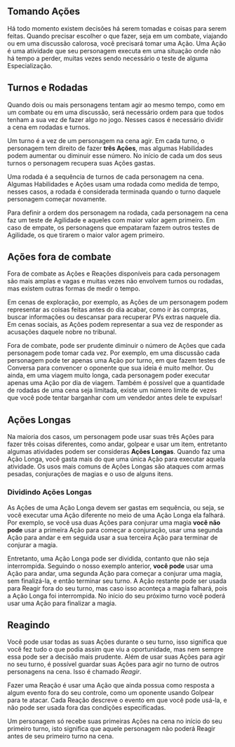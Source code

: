 ## Tomando Ações

Há todo momento existem decisões há serem tomadas e coisas para serem feitas. Quando precisar escolher o que fazer, seja em um combate, viajando ou em uma discussão calorosa, você precisará tomar uma Ação. Uma Ação é uma atividade que seu personagem executa em uma situação onde não há tempo a perder, muitas vezes sendo necessário o teste de alguma Especialização.

## Turnos e Rodadas

Quando dois ou mais personagens tentam agir ao mesmo tempo, como em um combate ou em uma discussão, será necessário ordem para que todos tenham a sua vez de fazer algo no jogo. Nesses casos é necessário dividir a cena em rodadas e turnos.

Um turno é a vez de um personagem na cena agir. Em cada turno, o personagem tem direito de fazer **três Ações**, mas algumas Habilidades podem aumentar ou diminuir esse número. No início de cada um dos seus turnos o personagem recupera suas Ações gastas.

Uma rodada é a sequência de turnos de cada personagem na cena. Algumas Habilidades e Ações usam uma rodada como medida de tempo, nesses casos, a rodada é considerada terminada quando o turno daquele personagem começar novamente.

Para definir a ordem dos personagem na rodada, cada personagem na cena faz um teste de Agilidade e aqueles com maior valor agem primeiro. Em caso de empate, os personagens que empataram fazem outros testes de Agilidade, os que tirarem o maior valor agem primeiro.

## Ações fora de combate

Fora de combate as Ações e Reações disponíveis para cada personagem são mais amplas e vagas e muitas vezes não envolvem turnos ou rodadas, mas existem outras formas de medir o tempo.

Em cenas de exploração, por exemplo, as Ações de um personagem podem representar as coisas feitas antes do dia acabar, como ir às compras, buscar informações ou descansar para recuperar PVs extras naquele dia. Em cenas sociais, as Ações podem representar a sua vez de responder as acusações daquele nobre no tribunal.

Fora de combate, pode ser prudente diminuir o número de Ações que cada personagem pode tomar cada vez. Por exemplo, em uma discussão cada personagem pode ter apenas uma Ação por turno, em que fazem testes de Conversa para convencer o oponente que sua ideia é muito melhor. Ou ainda, em uma viagem muito longa, cada personagem poder executar apenas uma Ação por dia de viagem. Também é possível que a quantidade de rodadas de uma cena seja limitada, existe um número limite de vezes que você pode tentar barganhar com um vendedor antes dele te expulsar!

## Ações Longas

Na maioria dos casos, um personagem pode usar suas três Ações para fazer três coisas diferentes, como andar, golpear e usar um item, entretanto algumas atividades podem ser consideras **Ações Longas**. Quando faz uma Ação Longa, você gasta mais do que uma única Ação para executar aquela atividade. Os usos mais comuns de Ações Longas são ataques com armas pesadas, conjurações de magias e o uso de alguns itens.

### Dividindo Ações Longas

As Ações de uma Ação Longa devem ser gastas em sequência, ou seja, se você executar uma Ação diferente no meio de uma Ação Longa ela falhará. Por exemplo, se você usa duas Ações para conjurar uma magia **você não pode** usar a primeira Ação para começar a conjuração, usar uma segunda Ação para andar e em seguida usar a sua terceira Ação para terminar de conjurar a magia.

Entretanto, uma Ação Longa pode ser dividida, contanto que não seja interrompida. Seguindo o nosso exemplo anterior, **você pode** usar uma Ação para andar, uma segunda Ação para começar a conjurar uma magia, sem finalizá-la, e então terminar seu turno. A Ação restante pode ser usada para Reagir fora do seu turno, mas caso isso aconteça a magia falhará, pois a Ação Longa foi interrompida. No início do seu próximo turno você poderá usar uma Ação para finalizar a magia.

## Reagindo

Você pode usar todas as suas Ações durante o seu turno, isso significa que você fez tudo o que podia assim que viu a oportunidade, mas nem sempre essa pode ser a decisão mais prudente. Além de usar suas Ações para agir no seu turno, é possível guardar suas Ações para agir no turno de outros personagens na cena. Isso é chamado _Reagir_.

Fazer uma Reação é usar uma Ação que ainda possua como resposta a algum evento fora do seu controle, como um oponente usando Golpear para te atacar. Cada Reação descreve o evento em que você pode usá-la, e não pode ser usada fora das condições especificadas.

Um personagem só recebe suas primeiras Ações na cena no início do seu primeiro turno, isto significa que aquele personagem não poderá Reagir antes de seu primeiro turno na cena.
